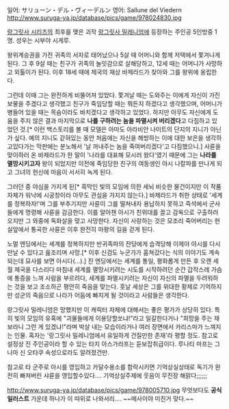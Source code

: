 일어: サリューン・デル・ヴィーデルン
영어: Sallune del Viedern
http://www.suruga-ya.jp/database/pics/game/978024830.jpg

[[랑그릿사 시리즈]]의 최후를 맺은 괴작 [[랑그릿사 밀레니엄]]에 등장하는 주인공 5인방중 1명. 성우는 시부야 시게루.

왕위계승권을 가진 귀족의 서자로 태어났으나 5살 때 어머니와 함께 저택에서 쫓겨나게 된다. 그 후 9살 때는 친구가 귀족의 놀잇감으로 살해당하고, 12세 때는 어머니가 사망하고 외톨이가 된다. 이후 18세 때에 제국의 재상 바제라드가 찾아와 그를 왕위에 옹립한다.

그런데 이때 그는 완전하게 비뚤어져 있었다. 쫓겨날 때는 도와주는 이에게 자신이 가진 보물을 주겠다고 생각했고 친구가 죽임당할 때는 뭐든지 하겠다고 생각했으며, 어머니가 병들어 있을 때는 목숨이라도 바치겠다고 생각하고 있었다. 하지만 아무도 자신에게 도움을 주지 않은 결과 마지막으로 '''나를 구하려는 놈을 파멸시켜 버리겠다'''고 다짐하고 있었던 것.[* 이런 백스토리를 볼 때 모델은 아마도 아라비안 나이트의 단지의 지니가 아닌가 싶다. 예의 지니도 갇혀있는 동안 처음에는 자신을 해방하는 이에 대한 보은을 생각하고있다가는 막판에는 분노해서 '날 꺼내주는 놈을 죽여버리겠다'고 다짐했으니.]
사륜을 맞이하러 온 바제라드가 한 말이 '나라를 대표해 모시러 왔다'였기 때문에 그는 '''나라를 멸망시키고자''' 왕이 되었지만 이전에 죽임당한 친구의 여동생인 아시 나칼파를 만나게 되고 그녀의 헌신에 마음이 서서히 녹게 된다. 

그러던 중 야심을 가지게 된[* 흑막인 빛의 모임에 의한 세뇌 비슷한 물건이지만 이 작품 자체가 워낙에 시궁창이라 아무도 관심을 가지지 않는다.] 바제라드가 취한 상태로 '세계를 정복하자!'며 그를 부추기지만 사륜이 그를 떨쳐내자 용납하지 못하고 즉석에서 군사들에게 명령해 사륜을 감금한다. 이를 알아챈 아시가 친위대를 끌고 감옥으로 구출하러 오지만 그 와중에 독화살을 맞고 사망한다. 자신이 사랑하는 것은 모조리 죽어버리는 현실앞에서 통곡한 사륜은 이후 완전히 마왕의 길을 걷게 된다. 

노멀 엔딩에서는 세계를 정복하지만 반귀족파의 잔당에게 습격당해 이제야 아시를 다시 만날 수 있다고 읊조리며 사망.[* 이후 신검도 누군가가 훔쳐갔다는 식의 이야기도 계속되는데 묘사를 보면 아시다(…).]  진 엔딩에서는 세계를 통일, 평화롭게 만든 후 오랜 세월 제국을 다스리다 마침내 세계를 멸망시키려는 시도를 시작하려던 순간 갑작스레 가슴에 통증을 느껴 사람을 부르려다, 세계를 파멸시키려는 자신이 자신의 파멸을 두려워하는 것을 보고 조소하곤 평안히 죽음을 맞는다. 훗날 세상은 그를 위대한 황제로 기억하지만 성군의 죽음으로 나라가 어둠에 빠지게 될 것이라고 사람들은 생각한다.

랑그릿사 밀레니엄은 망했지만 이 캐릭터 자체에 대해서는 좋은 평가가 상당히 있다. 특히 빛의 모임의 유혹에 "괴물들에게 이용당할쏘냐!"라고 일갈한다거나 "희망을 주는 재보라니 그런 게 있겠냐!"라며 박살 내는 모습이라거나 여러 장면에서 카리스마가 느껴지는 인물.
혹자는 '랑그릿사 밀레니엄에서 유일하게 건질만한 존재'라 평할 정도. 참고로 설정상 진 주인공이라 할 수 있는 타지 아스가라프는 듣보잡취급이다. 루나티 마프는 그나마 신 오타쿠 속성으로라도 알려졌건만.

참고로 타 군주로 아시를 영입하고 카달수용소를 함락시키면 기억상실상태로 독기가 완전히 빠져버린 샤륜을 영입할수있다.... 기억상실주제에 웃음이 무진장 해맑다;;;;;;

http://www.suruga-ya.jp/database/pics/game/978005710.jpg
무엇보다도 '''공식 일러스트''' 가운데 하나가 이 따위로 나와서리…. ~~메사이야 미친거 맞다.~~
